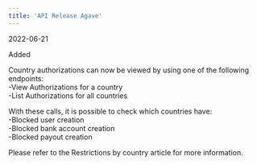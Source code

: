 ```yaml
---  
title: 'API Release Agave'  
---  
```

<span class="date">2022-06-21</span>  
  
  
<div class="pill pill-green">Added</div>  
  

Country authorizations can now be viewed by using one of the following endpoints:  
-View Authorizations for a country  
-List Authorizations for all countries  

With these calls, it is possible to check which countries have:  
-Blocked user creation  
-Blocked bank account creation  
-Blocked payout creation  

Please refer to the Restrictions by country article for more information.